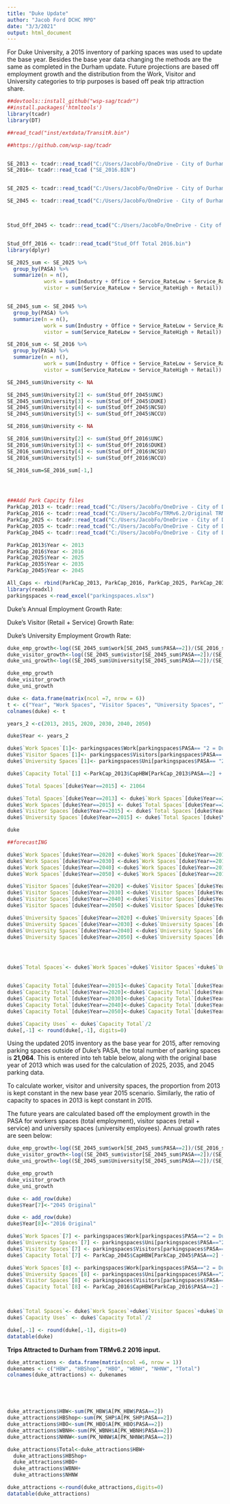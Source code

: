 ```yaml
---
title: "Duke Update"
author: "Jacob Ford DCHC MPO"
date: "3/3/2021"
output: html_document
---
```




For Duke University, a 2015 inventory of parking spaces was used to update the base year. Besides the base year data changing the methods are the same as completed in the Durham update. Future projections are based off employment growth and the distribution from the Work, Visitor and University categories to trip purposes is based off peak trip attraction share.



```r
##devtools::install_github("wsp-sag/tcadr")
##install.packages('htmltools')
library(tcadr)
library(DT)

##read_tcad("inst/extdata/TransitR.bin")

##https://github.com/wsp-sag/tcadr


SE_2013 <- tcadr::read_tcad("C:/Users/JacobFo/OneDrive - City of Durham/SE_2013-rev.bin")
SE_2016<- tcadr::read_tcad ("SE_2016.BIN")


SE_2025 <- tcadr::read_tcad("C:/Users/JacobFo/OneDrive - City of Durham/MTP Work/TRM SE Data Inputs/2025/SE_2025.bin")

SE_2045 <- tcadr::read_tcad("C:/Users/JacobFo/OneDrive - City of Durham/MTP Work/TRM SE Data Inputs/2045/SE_2045.bin")



Stud_Off_2045 <- tcadr::read_tcad("C:/Users/JacobFo/OneDrive - City of Durham/MTP Work/TRM MTP Inputs Scenario Years/2045 MTP wAmendments/Input/Univ/Stud_Off Total 2045.bin")


Stud_Off_2016 <- tcadr::read_tcad("Stud_Off Total 2016.bin")
library(dplyr)

SE_2025_sum <- SE_2025 %>%
  group_by(PASA) %>%
  summarize(n = n(),
            work = sum(Industry + Office + Service_RateLow + Service_RateHigh + Retail),
            vistor = sum(Service_RateLow + Service_RateHigh + Retail))


SE_2045_sum <- SE_2045 %>%
  group_by(PASA) %>%
  summarize(n = n(),
            work = sum(Industry + Office + Service_RateLow + Service_RateHigh + Retail),
            vistor = sum(Service_RateLow + Service_RateHigh + Retail))

SE_2016_sum <- SE_2016 %>%
  group_by(PASA) %>%
  summarize(n = n(),
            work = sum(Industry + Office + Service_RateLow + Service_RateHigh + Retail),
            vistor = sum(Service_RateLow + Service_RateHigh + Retail))

SE_2045_sum$University <- NA

SE_2045_sum$University[2] <- sum(Stud_Off_2045$UNC)
SE_2045_sum$University[3] <- sum(Stud_Off_2045$DUKE)
SE_2045_sum$University[4] <- sum(Stud_Off_2045$NCSU)
SE_2045_sum$University[5] <- sum(Stud_Off_2045$NCCU)

SE_2016_sum$University <- NA

SE_2016_sum$University[2] <- sum(Stud_Off_2016$UNC)
SE_2016_sum$University[3] <- sum(Stud_Off_2016$DUKE)
SE_2016_sum$University[4] <- sum(Stud_Off_2016$NCSU)
SE_2016_sum$University[5] <- sum(Stud_Off_2016$NCCU)

SE_2016_sum=SE_2016_sum[-1,]




###Add Park Capcity files
ParkCap_2013 <- tcadr::read_tcad("C:/Users/JacobFo/OneDrive - City of Durham/MTP Work/TRM MTP Inputs Scenario Years/2013 Base Year/Input/Programs/Parkcap.bin")
ParkCap_2016 <- tcadr::read_tcad("C:/Users/JacobFo/TRMv6.2/Original TRMv6.2_2016/Input/Programs/Parkcap.bin")
ParkCap_2025 <- tcadr::read_tcad("C:/Users/JacobFo/OneDrive - City of Durham/MTP Work/TRM MTP Inputs Scenario Years/2025 MTP wAmendments/Input/Programs/Parkcap.bin")
ParkCap_2035 <- tcadr::read_tcad("C:/Users/JacobFo/OneDrive - City of Durham/MTP Work/TRM MTP Inputs Scenario Years/2035 MTP wAmendments/Input/Programs/Parkcap.bin")
ParkCap_2045 <- tcadr::read_tcad("C:/Users/JacobFo/OneDrive - City of Durham/MTP Work/TRM MTP Inputs Scenario Years/2045 MTP wAmendments/Input/Programs/Parkcap.bin")

ParkCap_2013$Year <- 2013
ParkCap_2016$Year <- 2016
ParkCap_2025$Year <- 2025
ParkCap_2035$Year <- 2035
ParkCap_2045$Year <- 2045

All_Caps <- rbind(ParkCap_2013, ParkCap_2016, ParkCap_2025, ParkCap_2035, ParkCap_2045)
library(readxl)
parkingspaces <-read_excel("parkingspaces.xlsx")
```

Duke's Annual Employment Growth Rate:

Duke's Visitor (Retail + Service) Growth Rate: 

Duke's University Employment Growth Rate: 

```r
duke_emp_growth<-log((SE_2045_sum$work[SE_2045_sum$PASA==2])/(SE_2016_sum$work[SE_2016_sum$PASA==2]))/(2045-2016)
duke_visitor_growth<-log((SE_2045_sum$vistor[SE_2045_sum$PASA==2])/(SE_2016_sum$vistor[SE_2016_sum$PASA==2]))/(2045-2016)
duke_uni_growth<-log((SE_2045_sum$University[SE_2045_sum$PASA==2])/(SE_2016_sum$University[SE_2016_sum$PASA==2]))/(2045-2016)

duke_emp_growth
duke_visitor_growth
duke_uni_growth

```


```r
duke <- data.frame(matrix(ncol =7, nrow = 6))
t <- c("Year", "Work Spaces", "Visitor Spaces", "University Spaces", "Total Spaces" ,"Capacity Uses", "Capacity Total")
colnames(duke) <- t

years_2 <-c(2013, 2015, 2020, 2030, 2040, 2050) 

duke$Year <- years_2

duke$`Work Spaces`[1]<- parkingspaces$Work[parkingspaces$PASA== "2 = Duke Campus" & parkingspaces$Year==2013]
duke$`Visitor Spaces`[1]<- parkingspaces$Visitors[parkingspaces$PASA== "2 = Duke Campus" & parkingspaces$Year==2013]
duke$`University Spaces`[1]<- parkingspaces$Uni[parkingspaces$PASA== "2 = Duke Campus" & parkingspaces$Year==2013]

duke$`Capacity Total`[1] <-ParkCap_2013$CapHBW[ParkCap_2013$PASA==2] + ParkCap_2013$CapHBSH[ParkCap_2013$PASA==2] + ParkCap_2013$CapHBO[ParkCap_2013$PASA==2 ]+ ParkCap_2013$CapHBU[ParkCap_2013$PASA==2]+ ParkCap_2013$CapNHNW[ParkCap_2013$PASA==2] +ParkCap_2013$CapWBNH[ParkCap_2013$PASA==2]

duke$`Total Spaces`[duke$Year==2015] <- 21064

duke$`Total Spaces`[duke$Year==2013] <- duke$`Work Spaces`[duke$Year==2013]+ duke$`Visitor Spaces`[duke$Year==2013] + duke$`University Spaces`[duke$Year==2013]
duke$`Work Spaces`[duke$Year==2015] <- duke$`Total Spaces`[duke$Year==2015] *( duke$`Work Spaces`[duke$Year==2013]/duke$`Total Spaces`[duke$Year==2013])
duke$`Visitor Spaces`[duke$Year==2015] <- duke$`Total Spaces`[duke$Year==2015] *( duke$`Visitor Spaces`[duke$Year==2013]/duke$`Total Spaces`[duke$Year==2013])
duke$`University Spaces`[duke$Year==2015] <- duke$`Total Spaces`[duke$Year==2015] *( duke$`University Spaces`[duke$Year==2013]/duke$`Total Spaces`[duke$Year==2013])

duke


```



```r
##forecastING 

duke$`Work Spaces`[duke$Year==2020] <-duke$`Work Spaces`[duke$Year==2015]*(1+duke_emp_growth)^(2020-2015)
duke$`Work Spaces`[duke$Year==2030] <-duke$`Work Spaces`[duke$Year==2015]*(1+duke_emp_growth)^(2030-2015)
duke$`Work Spaces`[duke$Year==2040] <-duke$`Work Spaces`[duke$Year==2015]*(1+duke_emp_growth)^(2040-2015)
duke$`Work Spaces`[duke$Year==2050] <-duke$`Work Spaces`[duke$Year==2015]*(1+duke_emp_growth)^(2050-2015)

duke$`Visitor Spaces`[duke$Year==2020] <-duke$`Visitor Spaces`[duke$Year==2015]*(1+duke_visitor_growth)^(2020-2015)
duke$`Visitor Spaces`[duke$Year==2030] <-duke$`Visitor Spaces`[duke$Year==2015]*(1+duke_visitor_growth)^(2030-2015)
duke$`Visitor Spaces`[duke$Year==2040] <-duke$`Visitor Spaces`[duke$Year==2015]*(1+duke_visitor_growth)^(2040-2015)
duke$`Visitor Spaces`[duke$Year==2050] <-duke$`Visitor Spaces`[duke$Year==2015]*(1+duke_visitor_growth)^(2050-2015)

duke$`University Spaces`[duke$Year==2020] <-duke$`University Spaces`[duke$Year==2015]*(1+duke_uni_growth)^(2020-2015)
duke$`University Spaces`[duke$Year==2030] <-duke$`University Spaces`[duke$Year==2015]*(1+duke_uni_growth)^(2030-2015)
duke$`University Spaces`[duke$Year==2040] <-duke$`University Spaces`[duke$Year==2015]*(1+duke_uni_growth)^(2040-2015)
duke$`University Spaces`[duke$Year==2050] <-duke$`University Spaces`[duke$Year==2015]*(1+duke_uni_growth)^(2050-2015)




duke$`Total Spaces`<- duke$`Work Spaces`+duke$`Visitor Spaces`+duke$`University Spaces`



```


```r
duke$`Capacity Total`[duke$Year==2015]<-duke$`Capacity Total`[duke$Year==2013]/duke$`Total Spaces`[duke$Year==2013] * duke$`Total Spaces`[duke$Year==2015]
duke$`Capacity Total`[duke$Year==2020]<-duke$`Capacity Total`[duke$Year==2013]/duke$`Total Spaces`[duke$Year==2013] * duke$`Total Spaces`[duke$Year==2020]
duke$`Capacity Total`[duke$Year==2030]<-duke$`Capacity Total`[duke$Year==2013]/duke$`Total Spaces`[duke$Year==2013] * duke$`Total Spaces`[duke$Year==2030]
duke$`Capacity Total`[duke$Year==2040]<-duke$`Capacity Total`[duke$Year==2013]/duke$`Total Spaces`[duke$Year==2013] * duke$`Total Spaces`[duke$Year==2040]
duke$`Capacity Total`[duke$Year==2050]<-duke$`Capacity Total`[duke$Year==2013]/duke$`Total Spaces`[duke$Year==2013] * duke$`Total Spaces`[duke$Year==2050]

duke$`Capacity Uses` <- duke$`Capacity Total`/2
duke[,-1] <- round(duke[,-1], digits=0)


```

Using the updated 2015 inventory as the base year for 2015, after removing parking spaces outside of Duke's PASA, the total number of parking spaces is **21,064**. This is entered into teh table below, along with the original base year of 2013 which was used for the calculation of 2025, 2035, and 2045 parking data. 

To calculate worker, visitor and university spaces, the proportion from 2013 is kept constant in the new base year 2015 scenario. Similarly, the ratio of capacity to spaces in 2013 is kept constant in 2015. 

The future years are calculated based off the employment growth in the PASA for workers spaces (total employment), visitor spaces (retail + service) and university spaces (university employees). Annual growth rates are seen below: 

```r
duke_emp_growth<-log((SE_2045_sum$work[SE_2045_sum$PASA==2])/(SE_2016_sum$work[SE_2016_sum$PASA==2]))/(2045-2016)
duke_visitor_growth<-log((SE_2045_sum$vistor[SE_2045_sum$PASA==2])/(SE_2016_sum$vistor[SE_2016_sum$PASA==2]))/(2045-2016)
duke_uni_growth<-log((SE_2045_sum$University[SE_2045_sum$PASA==2])/(SE_2016_sum$University[SE_2016_sum$PASA==2]))/(2045-2016)

duke_emp_growth
duke_visitor_growth
duke_uni_growth

```

```r
duke <- add_row(duke)
duke$Year[7]<-"2045 Original"

duke <- add_row(duke)
duke$Year[8]<-"2016 Original"

duke$`Work Spaces`[7] <- parkingspaces$Work[parkingspaces$PASA=="2 = Duke Campus" & parkingspaces$Year==2045]
duke$`University Spaces`[7] <- parkingspaces$Uni[parkingspaces$PASA=="2 = Duke Campus" & parkingspaces$Year==2045]
duke$`Visitor Spaces`[7] <- parkingspaces$Visitors[parkingspaces$PASA=="2 = Duke Campus" & parkingspaces$Year==2045]
duke$`Capacity Total`[7] <- ParkCap_2045$CapHBW[ParkCap_2045$PASA==2] + ParkCap_2045$CapHBO[ParkCap_2045$PASA==2]+ ParkCap_2045$CapHBSH[ParkCap_2045$PASA==2]+ ParkCap_2045$CapNHNW[ParkCap_2045$PASA==2]+ ParkCap_2045$CapWBNH[ParkCap_2045$PASA==2]+ ParkCap_2045$CapHBU[ParkCap_2045$PASA==2]

duke$`Work Spaces`[8] <- parkingspaces$Work[parkingspaces$PASA=="2 = Duke Campus" & parkingspaces$Year==2016]
duke$`University Spaces`[8] <- parkingspaces$Uni[parkingspaces$PASA=="2 = Duke Campus" & parkingspaces$Year==2016]
duke$`Visitor Spaces`[8] <- parkingspaces$Visitors[parkingspaces$PASA=="2 = Duke Campus" & parkingspaces$Year==2016]
duke$`Capacity Total`[8] <- ParkCap_2016$CapHBW[ParkCap_2016$PASA==2] + ParkCap_2016$CapHBO[ParkCap_2016$PASA==2]+ ParkCap_2016$CapHBSH[ParkCap_2016$PASA==2]+ ParkCap_2016$CapNHNW[ParkCap_2016$PASA==2]+ ParkCap_2016$CapWBNH[ParkCap_2016$PASA==2]+ ParkCap_2016$CapHBU[ParkCap_2016$PASA==2]



duke$`Total Spaces`<- duke$`Work Spaces`+duke$`Visitor Spaces`+duke$`University Spaces`
duke$`Capacity Uses` <- duke$`Capacity Total`/2

duke[,-1] <- round(duke[,-1], digits=0)
datatable(duke)
```


**Trips Attracted to Durham from TRMv6.2 2016 input. **



```r

duke_attractions <- data.frame(matrix(ncol =6, nrow = 1))
dukenames <- c("HBW", "HBShop", "HBO", "WBNH", "NHNW", "Total")
colnames(duke_attractions) <- dukenames





duke_attractions$HBW<-sum(PK_HBW$A[PK_HBW$PASA==2])
duke_attractions$HBShop<-sum(PK_SHP$A[PK_SHP$PASA==2])
duke_attractions$HBO<-sum(PK_HBO$A[PK_HBO$PASA==2])
duke_attractions$WBNH<-sum(PK_WBNH$A[PK_WBNH$PASA==2])
duke_attractions$NHNW<-sum(PK_NHNW$A[PK_NHNW$PASA==2])

duke_attractions$Total<-duke_attractions$HBW+
  duke_attractions$HBShop+
  duke_attractions$HBO+
  duke_attractions$WBNH+
  duke_attractions$NHNW

duke_attractions <-round(duke_attractions,digits=0)
datatable(duke_attractions)
  

```




